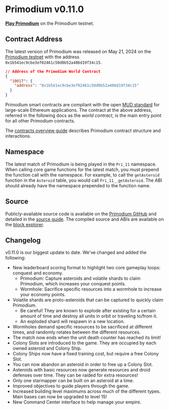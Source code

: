 # Primodium v0.11.0

[**Play Primodium**](https://www.primodium.com) on the Primodium testnet.

## Contract Address

The latest version of Primodium was released on May 21, 2024 on the [Primodium testnet](./world-extension/deploy.mdx) with the address `0x1b541ec9cbe3ef02461c50d0b52a486d19f34c15`.

```json copy
// Address of the Primodium World Contract
{
  "10017": {
    "address": "0x1b541ec9cbe3ef02461c50d0b52a486d19f34c15"
  }
}
```

Primodium smart contracts are compliant with the open [MUD standard](https://www.mud.dev) for large-scale Ethereum applications. The contract at the above address, referred in the following docs as the _world contract_, is the main entry point for all other Primodium contracts.

The [contracts overview guide](./overview-contracts.mdx) describes Primodium contract structure and interactions.

## Namespace

The latest match of Primodium is being played in the `Pri_11` namespace. When calling core game functions for the latest match, you must prepend the function call with the namespace. For example, to call the `getAsteroid` function in the `Asteroid` table, you would call `Pri_11__getAsteroid`. The ABI should already have the namespace prepended to the function name.

## Source

Publicly-available source code is available on the [Primodium GitHub](https://github.com/primodiumxyz/developer/tree/main@primodiumxyz/contracts) and detailed in the [source guide](./overview-source.mdx). The compiled source and ABIs are available on the [block explorer](https://primodium-sepolia.explorer.caldera.xyz/address/0x060f3f0915999fa84886f6e993cd95c4b2046b43?tab=contract).

## Changelog

v0.11.0 is our biggest update to date. We've changed and added the following:

- New leaderboard scoring format to highlight two core gameplay loops: conquest and economy.
  - Primodium: Capture asteroids and volatile shards to claim Primodium, which increases your conquest points.
  - Wormhole: Sacrifice specific resources into a wormhole to increase your economy points.
- Volatile shards are proto-asteroids that can be captured to quickly claim Primodium.
  - Be careful! They are known to explode after existing for a certain amount of time and destroy all units in orbit or traveling to/from it.
  - An exploded shard will respawn in a new location.
- Wormholes demand specific resources to be sacrificed at different times, and randomly rotates between the different resources.
- The match now ends when the unit death counter has reached its limit!
- Colony Slots are introduced to the game. They are occupied by each owned asteroid and Colony Ship.
- Colony Ships now have a fixed training cost, but require a free Colony Slot.
- You can now abandon an asteroid in order to free up a Colony Slot.
- Asteroids with basic resources now generate resources and droid defenses over time. They can be raided for extra resources!
- Only one starmapper can be built on an asteroid at a time.
- Improved objectives to guide players through the game.
- Increased building level maximums across much of the different types. Main bases can now be upgraded to level 15!
- New Command Center interface to help manage your empire.
